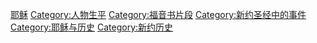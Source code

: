 {{耶稣}}
{{Catmore|耶稣}}

[[Category:耶稣|]]
[[Category:人物生平|Category:人物生平]]
[[Category:福音书片段|Category:福音书片段]]
[[Category:新约圣经中的事件|Category:新约圣经中的事件]]
[[Category:耶稣与历史|Category:耶稣与历史]]
[[Category:新约历史|Category:新约历史]]